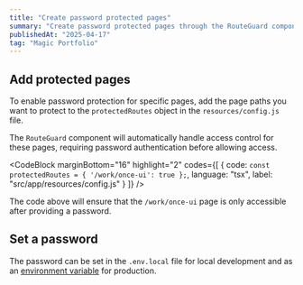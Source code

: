 ```yaml
---
title: "Create password protected pages"
summary: "Create password protected pages through the RouteGuard component."
publishedAt: "2025-04-17"
tag: "Magic Portfolio"
---
```


## Add protected pages

To enable password protection for specific pages, add the page paths you want to protect to the `protectedRoutes` object in the `resources/config.js` file.

The `RouteGuard` component will automatically handle access control for these pages, requiring password authentication before allowing access.

<CodeBlock
    marginBottom="16"
    highlight="2"
    codes={[
  {
    code:
`const protectedRoutes = {
  '/work/once-ui': true
};`,
    language: "tsx",
    label: "src/app/resources/config.js"
  }
]} />

The code above will ensure that the `/work/once-ui` page is only accessible after providing a password. 

## Set a password

The password can be set in the `.env.local` file for local development and as an [environment variable](https://vercel.com/docs/environment-variables) for production.